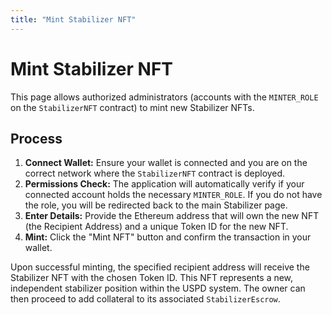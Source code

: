 ```yaml
---
title: "Mint Stabilizer NFT"
---
```



# Mint Stabilizer NFT

This page allows authorized administrators (accounts with the `MINTER_ROLE` on the `StabilizerNFT` contract) to mint new Stabilizer NFTs.

<MintStabilizerNFT />

## Process

1.  **Connect Wallet:** Ensure your wallet is connected and you are on the correct network where the `StabilizerNFT` contract is deployed.
2.  **Permissions Check:** The application will automatically verify if your connected account holds the necessary `MINTER_ROLE`. If you do not have the role, you will be redirected back to the main Stabilizer page.
3.  **Enter Details:** Provide the Ethereum address that will own the new NFT (the Recipient Address) and a unique Token ID for the new NFT.
4.  **Mint:** Click the "Mint NFT" button and confirm the transaction in your wallet.

Upon successful minting, the specified recipient address will receive the Stabilizer NFT with the chosen Token ID. This NFT represents a new, independent stabilizer position within the USPD system. The owner can then proceed to add collateral to its associated `StabilizerEscrow`.


